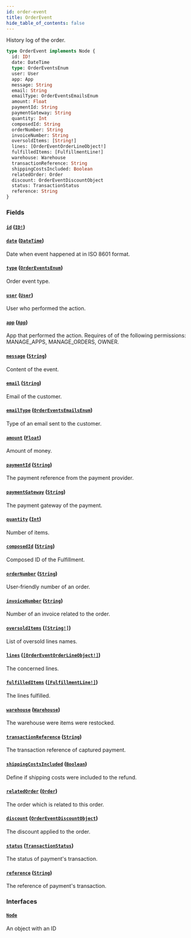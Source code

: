 ```yaml
---
id: order-event
title: OrderEvent
hide_table_of_contents: false
---
```


History log of the order.

```graphql
type OrderEvent implements Node {
  id: ID!
  date: DateTime
  type: OrderEventsEnum
  user: User
  app: App
  message: String
  email: String
  emailType: OrderEventsEmailsEnum
  amount: Float
  paymentId: String
  paymentGateway: String
  quantity: Int
  composedId: String
  orderNumber: String
  invoiceNumber: String
  oversoldItems: [String!]
  lines: [OrderEventOrderLineObject!]
  fulfilledItems: [FulfillmentLine!]
  warehouse: Warehouse
  transactionReference: String
  shippingCostsIncluded: Boolean
  relatedOrder: Order
  discount: OrderEventDiscountObject
  status: TransactionStatus
  reference: String
}
```

### Fields

#### [`id`](#) ([`ID!`](../../../developer/api-reference/scalars/id))

#### [`date`](#) ([`DateTime`](../../../developer/api-reference/scalars/date-time))

Date when event happened at in ISO 8601 format.

#### [`type`](#) ([`OrderEventsEnum`](../../../developer/api-reference/enums/order-events-enum))

Order event type.

#### [`user`](#) ([`User`](../../../developer/api-reference/objects/user))

User who performed the action.

#### [`app`](#) ([`App`](../../../developer/api-reference/objects/app))

App that performed the action. Requires of of the following permissions: MANAGE_APPS, MANAGE_ORDERS, OWNER.

#### [`message`](#) ([`String`](../../../developer/api-reference/scalars/string))

Content of the event.

#### [`email`](#) ([`String`](../../../developer/api-reference/scalars/string))

Email of the customer.

#### [`emailType`](#) ([`OrderEventsEmailsEnum`](../../../developer/api-reference/enums/order-events-emails-enum))

Type of an email sent to the customer.

#### [`amount`](#) ([`Float`](../../../developer/api-reference/scalars/float))

Amount of money.

#### [`paymentId`](#) ([`String`](../../../developer/api-reference/scalars/string))

The payment reference from the payment provider.

#### [`paymentGateway`](#) ([`String`](../../../developer/api-reference/scalars/string))

The payment gateway of the payment.

#### [`quantity`](#) ([`Int`](../../../developer/api-reference/scalars/int))

Number of items.

#### [`composedId`](#) ([`String`](../../../developer/api-reference/scalars/string))

Composed ID of the Fulfillment.

#### [`orderNumber`](#) ([`String`](../../../developer/api-reference/scalars/string))

User-friendly number of an order.

#### [`invoiceNumber`](#) ([`String`](../../../developer/api-reference/scalars/string))

Number of an invoice related to the order.

#### [`oversoldItems`](#) ([`[String!]`](../../../developer/api-reference/scalars/string))

List of oversold lines names.

#### [`lines`](#) ([`[OrderEventOrderLineObject!]`](../../../developer/api-reference/objects/order-event-order-line-object))

The concerned lines.

#### [`fulfilledItems`](#) ([`[FulfillmentLine!]`](../../../developer/api-reference/objects/fulfillment-line))

The lines fulfilled.

#### [`warehouse`](#) ([`Warehouse`](../../../developer/api-reference/objects/warehouse))

The warehouse were items were restocked.

#### [`transactionReference`](#) ([`String`](../../../developer/api-reference/scalars/string))

The transaction reference of captured payment.

#### [`shippingCostsIncluded`](#) ([`Boolean`](../../../developer/api-reference/scalars/boolean))

Define if shipping costs were included to the refund.

#### [`relatedOrder`](#) ([`Order`](../../../developer/api-reference/objects/order))

The order which is related to this order.

#### [`discount`](#) ([`OrderEventDiscountObject`](../../../developer/api-reference/objects/order-event-discount-object))

The discount applied to the order.

#### [`status`](#) ([`TransactionStatus`](../../../developer/api-reference/enums/transaction-status))

The status of payment's transaction.

#### [`reference`](#) ([`String`](../../../developer/api-reference/scalars/string))

The reference of payment's transaction.

### Interfaces

#### [`Node`](../../../developer/api-reference/interfaces/node)

An object with an ID

